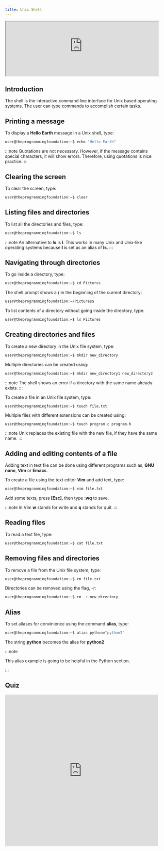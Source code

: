 ```yaml
---
title: Unix Shell
---
```



<Draggable>
  <div class="card-demo" style={{ position: "relative", zIndex: 5 }}>
    <div
      class="card"
      style={{
        backgroundColor: "#000000",
        position: "relative",
        zIndex: 5,
        height: "auto",
      }}
    >
      <iframe
        src="https://peaceful-bohr-249ea0.netlify.app/"
        width="100%"
        height="180px"
        background="black"
        overflow="hidden"
      ></iframe>
      <div
        class="card__body"
        style={{
          backgroundColor: "#1d9dff",
          position: "relative",
          zIndex: 5,
          width: "-50px",
          height: "auto",
        }}
      ></div>
    </div>
  </div>
</Draggable>

## Introduction

The shell is the interactive command line interface for Unix based operating systems. The user can type commands to accomplish certain tasks.

## Printing a message

To display a **Hello Earth** message in a Unix shell, type:

```sh
user@theprogrammingfoundation:~$ echo "Hello Earth"
```

:::note
Quotations are not necessary. However, if the message contains special
characters, it will show errors. Therefore, using quotations is nice practice.
:::

## Clearing the screen

To clear the screen, type:

```sh
user@theprogrammingfoundation:~$ clear
```

## Listing files and directories

To list all the directories and files, type:

```sh
user@theprogrammingfoundation:~$ ls
```

:::note
An alternative to <b>ls</b> is <b>l</b>. This works in many Unix and Unix-like
operating systems because <b>l</b> is set as an alias of <b>ls</b>.
:::

## Navigating through directories

To go inside a directory, type:

```sh
user@theprogrammingfoundation:~$ cd Pictures
```

The shell prompt shows a **/** in the beginning of the current directory:

```sh
user@theprogrammingfoundation:~/Pictures$
```

To list contents of a directory without going inside the directory, type:

```sh
user@theprogrammingfoundation:~$ ls Pictures
```

## Creating directories and files

To create a new directory in the Unix file system, type:

```sh
user@theprogrammingfoundation:~$ mkdir new_directory
```

Multiple directories can be created using:

```sh
user@theprogrammingfoundation:~$ mkdir new_directory1 new_directory2
```

:::note
The shell shows an error if a directory with the same name already exists.
:::

To create a file in an Unix file system, type:

```
user@theprogrammingfoundation:~$ touch file.txt
```

Multiple files with different extensions can be created using:

```sh
user@theprogrammingfoundation:~$ touch program.c program.h
```

:::note
Unix replaces the existing file with the new file, if they have the same name.
:::

## Adding and editing contents of a file

Adding text in text file can be done using different programs such as, **GNU nano**, **Vim** or **Emacs**.

To create a file using the text editor **Vim** and add text, type:

```sh
user@theprogrammingfoundation:~$ vim file.txt
```

Add some texts, press **[Esc]**, then type **:wq** to save.

:::note
In Vim <b>w</b> stands for write and <b>q</b> stands for quit.
:::

## Reading files

To read a text file, type:

```sh
user@theprogrammingfoundation:~$ cat file.txt
```

## Removing files and directories

To remove a file from the Unix file system, type:

```sh
user@theprogrammingfoundation:~$ rm file.txt
```

Directories can be removed using the flag, -r:

```sh
user@theprogrammingfoundation:~$ rm -r new_directory
```

## Alias

To set aliases for convinience using the command <b>alias</b>, type:

```sh
user@theprogrammingfoundation:~$ alias python="python2"
```

The string <b>python</b> becomes the alias for <b>python2</b>

:::note

This alias example is going to be helpful in the Python section.

:::

## Quiz

<iframe
  src="https://docs.google.com/forms/d/e/1FAIpQLSdSmnnWMbfjDoSbxCYCigXAFIdYN9Puc2d7mSGwDmsAr3VIoA/viewform?embedded=true"
  width="100%"
  height="500"
  frameborder="0"
  marginheight="0"
  marginwidth="0"
>
  Loading…
</iframe>
